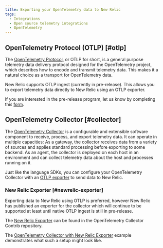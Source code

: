 ```yaml
---
title: Exporting your OpenTelemetry data to New Relic
tags:
  - Integrations
  - Open source telemetry integrations
  - OpenTelemetry
---
```


## OpenTelemetry Protocol (OTLP) [#otlp]

The [OpenTelemetry Protocol](https://github.com/open-telemetry/opentelemetry-specification/blob/main/specification/protocol/otlp.md), or OTLP for short, is a general purpose telemetry data delivery protocol designed for the OpenTelemetry project, which describes how to encode and transmit telemetry data. This makes it a natural choice as a transport for OpenTelemetry data.

New Relic supports OTLP ingest (currently in pre-release). This allows you to export telemetry data directly to New Relic using an OTLP exporter.

If you are interested in the pre-release program, let us know by completing this [form](https://docs.google.com/forms/d/e/1FAIpQLSdIJVEAYaP7TXe9LmQA64yIObGvt-nOiz5kXYsjxLBbvut_1A/viewform).

## OpenTelemetry Collector [#collector]

The [OpenTelemetry Collector](https://opentelemetry.io/docs/collector/) is a configurable and extensible software component to receive, process, and export telemetry data. It can operate in multiple capacities: As a gateway, the collector receives data from a variety of sources and applies standard processing before exporting to some backend. As an agent, the collector is deployed on each host in an environment and can collect telemetry data about the host and processes running on it.

Just like the language SDKs, you can configure your OpenTelemetry Collector with an [OTLP exporter](https://github.com/open-telemetry/opentelemetry-collector/tree/main/exporter/otlpexporter) to send data to New Relic.

### New Relic Exporter [#newrelic-exporter]

Exporting data to New Relic using OTLP is preferred, however New Relic has published an exporter for the collector which will continue to be supported at least until native OTLP ingest is still in pre-release.

The [New Relic Exporter](https://github.com/open-telemetry/opentelemetry-collector-contrib/tree/main/exporter/newrelicexporter) can be found in the OpenTelemetry Collector Contrib repository.

The [OpenTelemetry Collector with New Relic Exporter](https://github.com/newrelic/newrelic-opentelemetry-examples/tree/main/collector/nr-exporter-docker) example demonstrates what such a setup might look like.

